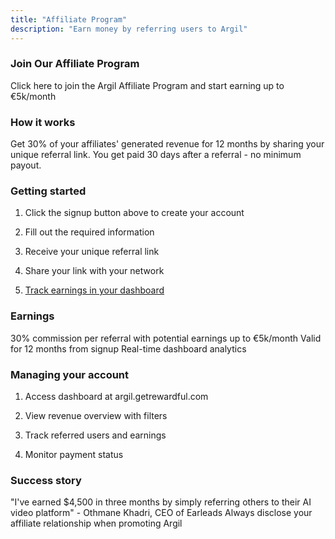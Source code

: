 ```yaml
---
title: "Affiliate Program"
description: "Earn money by referring users to Argil"
---
```


### Join Our Affiliate Program

<CardGroup cols="1">
  <Card title="Start Earning Now" icon="rocket" href="https://argil.getrewardful.com/signup">
    Click here to join the Argil Affiliate Program and start earning up to €5k/month
  </Card>
</CardGroup>

### How it works

Get 30% of your affiliates' generated revenue for 12 months by sharing your unique referral link. You get paid 30 days after a referral - no minimum payout.

### Getting started

1. Click the signup button above to create your account

2. Fill out the required information

3. Receive your unique referral link

4. Share your link with your network

5. [Track earnings in your dashboard](https://argil.getrewardful.com/)

### Earnings

<CardGroup cols="2">
  <Card title="Revenue Share" icon="money-bill">
    30% commission per referral with potential earnings up to €5k/month
  </Card>

  <Card title="Duration" icon="clock">
    Valid for 12 months from signup
  </Card>

  <Card title="Tracking" icon="chart-line">
    Real-time dashboard analytics
  </Card>
</CardGroup>

### Managing your account

1. Access dashboard at argil.getrewardful.com

2. View revenue overview with filters

3. Track referred users and earnings

4. Monitor payment status

### Success story

<Note>
  "I've earned $4,500 in three months by simply referring others to their AI video platform" - Othmane Khadri, CEO of Earleads
</Note>

<Warning>
  Always disclose your affiliate relationship when promoting Argil
</Warning>